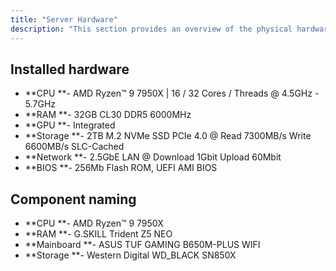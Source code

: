 ```yaml
---
title: "Server Hardware"
description: "This section provides an overview of the physical hardware that powers the homelab. Here, you’ll find details about the servers, storage devices, and networking equipment used to build the infrastructure. Understanding the hardware setup is essential for managing and optimizing performance, scalability, and reliability within the homelab environment."
---
```


## Installed hardware

- **CPU **\- AMD Ryzen™ 9 7950X | 16 / 32 Cores / Threads @ 4.5GHz - 5.7GHz
- **RAM **\- 32GB CL30 DDR5 6000MHz
- **GPU **\- Integrated
- **Storage **\- 2TB M.2 NVMe SSD PCIe 4.0 @ Read 7300MB/s Write 6600MB/s SLC-Cached
- **Network **\- 2.5GbE LAN @ Download 1Gbit Upload 60Mbit
- **BIOS **\- 256Mb Flash ROM, UEFI AMI BIOS

## Component naming

- **CPU **\- AMD Ryzen™ 9 7950X
- **RAM **\- G.SKILL Trident Z5 NEO
- **Mainboard **\- ASUS TUF GAMING B650M-PLUS WIFI
- **Storage **\- Western Digital WD_BLACK SN850X